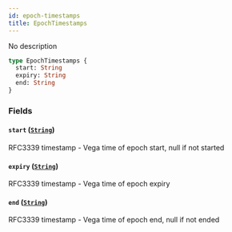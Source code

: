 ```yaml
---
id: epoch-timestamps
title: EpochTimestamps
---
```



No description

```graphql
type EpochTimestamps {
  start: String
  expiry: String
  end: String
}
```


### Fields

#### `start` ([`String`](/docs/mainnet/graphql/scalars/string))

RFC3339 timestamp - Vega time of epoch start, null if not started


#### `expiry` ([`String`](/docs/mainnet/graphql/scalars/string))

RFC3339 timestamp - Vega time of epoch expiry


#### `end` ([`String`](/docs/mainnet/graphql/scalars/string))

RFC3339 timestamp - Vega time of epoch end, null if not ended




